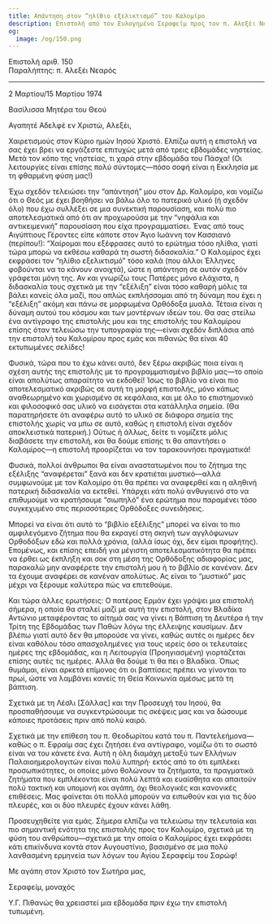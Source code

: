 ```yaml
---
title: Απάντηση στον “ηλίθιο εξελικτισμό” του Καλομίρο
description: Επιστολή από τον Ευλογημένο Σεραφείμ προς τον π. Αλεξέι Νεαρό.
og:
  image: /og/150.png
---
```


<div style={{textAlign:'right', fontFamily:'monospace'}}>Επιστολή αριθ. 150</div>
<div style={{textAlign:'left', fontFamily:'monospace'}}>Παραλήπτης: π. Αλεξέι Νεαρός</div>

---

2 Μαρτίου/15 Μαρτίου 1974

Βασίλισσα Μητέρα του Θεού

Αγαπητέ Αδελφέ εν Χριστώ, Αλεξέι,

Χαιρετισμούς στον Κύριο ημών Ιησού Χριστό. Ελπίζω αυτή η επιστολή να σας έχει βρει να εργάζεστε επιτυχώς μετά από τρεις εβδομάδες νηστείας. Μετά τον κόπο της νηστείας, τι χαρά στην εβδομάδα του Πάσχα! (Οι λειτουργίες είναι επίσης πολύ σύντομες—πόσο σοφή είναι η Εκκλησία με τη φθαρμένη φύση μας!)

Έχω σχεδόν τελειώσει την “απάντησή” μου στον Δρ. Καλομίρο, και νομίζω ότι ο Θεός με έχει βοηθήσει να βάλω όλο το πατερικό υλικό (ή σχεδόν όλο) που έχω συλλέξει σε μια συνεκτική παρουσίαση, και πολύ πιο αποτελεσματικά από ότι αν προχωρούσα με την “νηφάλια και αντικειμενική” παρουσίαση που είχα προγραμματίσει. Ένας από τους Αιγύπτιους Γέροντες είπε κάποτε στον Άγιο Ιωάννη τον Κασσιανό (περίπου!): “Χαίρομαι που εξέφρασες αυτό το ερώτημα τόσο ηλίθια, γιατί τώρα μπορώ να εκθέσω καθαρά τη σωστή διδασκαλία.” Ο Καλομίρος έχει εκφράσει τον “ηλίθιο εξελικτισμό” τόσο καλά (που άλλοι Έλληνες φοβούνται να το κάνουν ανοιχτά), ώστε η απάντηση σε αυτόν σχεδόν γράφεται μόνη της. Αν και γνωρίζω τους Πατέρες μόνο ελάχιστα, η διδασκαλία τους σχετικά με την “εξέλιξη” είναι τόσο καθαρή μόλις τα βάλει κανείς όλα μαζί, που απλώς εκπλήσσομαι από τη δύναμη που έχει η “εξέλιξη” ακόμη και πάνω σε μορφωμένα Ορθόδοξα μυαλά. Τέτοια είναι η δύναμη αυτού του κόσμου και των μοντέρνων ιδεών του. Θα σας στείλω ένα αντίγραφο της επιστολής μου και της επιστολής του Καλομίρου επίσης όταν τελειώσω την τυπογραφία της—είναι σχεδόν διπλάσια από την επιστολή του Καλομίρου προς εμάς και πιθανώς θα είναι 40 εκτυπωμένες σελίδες!

Φυσικά, τώρα που το έχω κάνει αυτό, δεν ξέρω ακριβώς ποια είναι η σχέση αυτής της επιστολής με το προγραμματισμένο βιβλίο μας—το οποίο είναι απολύτως απαραίτητο να εκδοθεί! Ίσως το βιβλίο να είναι πιο αποτελεσματικό ακριβώς σε αυτή τη μορφή επιστολής, μόνο κάπως αναθεωρημένο και χωρισμένο σε κεφάλαια, και με όλο το επιστημονικό και φιλοσοφικό σας υλικό να εισάγεται στα κατάλληλα σημεία. (Θα παρατηρήσετε ότι αναφέρω αυτό το υλικό σε διάφορα σημεία της επιστολής χωρίς να μπω σε αυτό, καθώς η επιστολή είναι σχεδόν αποκλειστικά πατερική.) Ούτως ή άλλως, δείτε τι νομίζετε μόλις διαβάσετε την επιστολή, και θα δούμε επίσης τι θα απαντήσει ο Καλομίρος—η επιστολή προορίζεται να τον ταρακουνήσει πραγματικά!

Φυσικά, πολλοί άνθρωποι θα είναι αναστατωμένοι που το ζήτημα της εξέλιξης “αναφέρεται” ξανά και δεν κρατιέται μυστικό—αλλά συμφωνούμε με τον Καλομίρο ότι θα πρέπει να αναφερθεί και η αληθινή πατερική διδασκαλία να εκτεθεί. Υπάρχει κάτι πολύ ανθυγιεινό στο να επιθυμούμε να κρατήσουμε “σιωπηλό” ένα ερώτημα που παραμένει τόσο συγκεχυμένο στις περισσότερες Ορθόδοξες συνειδήσεις.

Μπορεί να είναι ότι αυτό το “βιβλίο εξέλιξης” μπορεί να είναι το πιο αμφιλεγόμενο ζήτημα που θα εκραγεί στη σκηνή των αγγλόφωνων Ορθοδόξων εδώ και πολλά χρόνια, (αλλά ίσως όχι, δεν είμαι προφήτης). Επομένως, και επίσης επειδή για μέγιστη αποτελεσματικότητα θα πρέπει να έρθει ως έκπληξη και σοκ στη μέση της Ορθόδοξης αδιαφορίας μας, παρακαλώ μην αναφέρετε την επιστολή μου ή το βιβλίο σε κανέναν. Δεν τα έχουμε αναφέρει σε κανέναν απολύτως. Ας είναι το “μυστικό” μας μέχρι να ξέρουμε καλύτερα πώς να επιτεθούμε.

Και τώρα άλλες ερωτήσεις: Ο πατέρας Ερμάν έχει γράψει μια επιστολή σήμερα, η οποία θα σταλεί μαζί με αυτή την επιστολή, στον Βλαδίκα Αντώνιο μεταφέροντας το αίτημά σας να γίνει η Βάπτιση τη Δευτέρα ή την Τρίτη της Εβδομάδας των Παθών λόγω της έλλειψης καυσίμων. Δεν βλέπω γιατί αυτό δεν θα μπορούσε να γίνει, καθώς αυτές οι ημέρες δεν είναι καθόλου τόσο απασχολημένες για τους ιερείς όσο οι τελευταίες ημέρες της εβδομάδας, και η Λειτουργία (Προηγιασμένη) γιορτάζεται επίσης αυτές τις ημέρες. Αλλά θα δούμε τι θα πει ο Βλαδίκα. Όπως θυμάμαι, είναι αρκετά επίμονος ότι οι βαπτίσεις πρέπει να γίνονται το πρωί, ώστε να λαμβάνει κανείς τη Θεία Κοινωνία αμέσως μετά τη βάπτιση.

Σχετικά με τη Λέσλι [Σάλλας] και την Προσευχή του Ιησού, θα προσπαθήσουμε να συγκεντρώσουμε τις σκέψεις μας και να δώσουμε κάποιες προτάσεις πριν από πολύ καιρό.

Σχετικά με την επίθεση του π. Θεοδωρίτου κατά του π. Παντελεήμονα—καθώς ο π. Εφραίμ σας έχει ζητήσει ένα αντίγραφο, νομίζω ότι το σωστό είναι να του κάνετε ένα. Αυτή η όλη διαμάχη μεταξύ των Ελλήνων Παλαιοημερολογιτών είναι πολύ λυπηρή· εκτός από το ότι εμπλέκει προσωπικότητες, οι οποίες μόνο θολώνουν τα ζητήματα, τα πραγματικά ζητήματα που εμπλέκονται είναι πολύ λεπτά και ευαίσθητα και απαιτούν πολύ τακτική και υπομονή και αγάπη, όχι θεολογικές και κανονικές επιθέσεις. Μας φαίνεται ότι πολλά μπορούν να ειπωθούν και για τις δύο πλευρές, και οι δύο πλευρές έχουν κάνει λάθη.

Προσευχηθείτε για εμάς. Σήμερα ελπίζω να τελειώσω την τελευταία και πιο σημαντική ενότητα της επιστολής προς τον Καλομίρο, σχετικά με τη φύση του ανθρώπου—σχετικά με την οποία ο Καλομίρος έχει εκφράσει κάτι επικίνδυνα κοντά στον Αυγουστίνιο, βασισμένο σε μια πολύ λανθασμένη ερμηνεία των λόγων του Αγίου Σεραφείμ του Σαρώφ!

Με αγάπη στον Χριστό τον Σωτήρα μας,

Σεραφείμ, μοναχός

Υ.Γ. Πιθανώς θα χρειαστεί μια εβδομάδα πριν έχω την επιστολή τυπωμένη.
